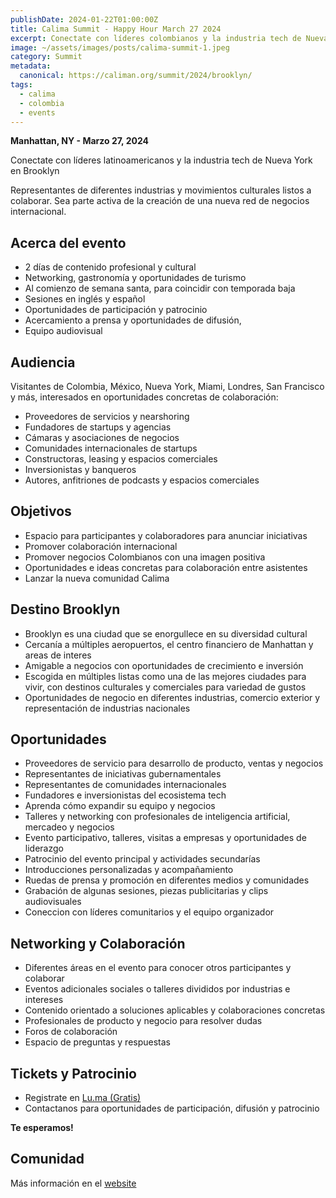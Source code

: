 ```yaml
---
publishDate: 2024-01-22T01:00:00Z
title: Calima Summit - Happy Hour March 27 2024
excerpt: Conectate con líderes colombianos y la industria tech de Nueva York en Brooklyn
image: ~/assets/images/posts/calima-summit-1.jpeg
category: Summit
metadata:
  canonical: https://caliman.org/summit/2024/brooklyn/
tags:
  - calima
  - colombia
  - events
---
```


**Manhattan, NY - Marzo 27, 2024**

Conectate con líderes latinoamericanos y la industria tech de Nueva York en Brooklyn

Representantes de diferentes industrias y movimientos culturales listos a
colaborar. Sea parte activa de la creación de una nueva red de negocios
internacional.

## Acerca del evento

- 2 días de contenido profesional y cultural
- Networking, gastronomía y oportunidades de turismo
- Al comienzo de semana santa, para coincidir con temporada baja
- Sesiones en inglés y español
- Oportunidades de participación y patrocinio
- Acercamiento a prensa y oportunidades de difusión,
- Equipo audiovisual

## Audiencia

Visitantes de Colombia, México, Nueva York, Miami, Londres, San Francisco y
más, interesados en oportunidades concretas de colaboración:
- Proveedores de servicios y nearshoring
- Fundadores de startups y agencias
- Cámaras y asociaciones de negocios
- Comunidades internacionales de startups
- Constructoras, leasing y espacios comerciales
- Inversionistas y banqueros
- Autores, anfitriones de podcasts y espacios comerciales

## Objetivos

- Espacio para participantes y colaboradores para anunciar iniciativas
- Promover colaboración internacional
- Promover negocios Colombianos con una imagen positiva
- Oportunidades e ideas concretas para colaboración entre asistentes
- Lanzar la nueva comunidad Calima

## Destino Brooklyn

- Brooklyn es una ciudad que se enorgullece en su diversidad cultural
- Cercanía a múltiples aeropuertos, el centro financiero de Manhattan y areas de interes
- Amigable a negocios con oportunidades de crecimiento e inversión
- Escogida en múltiples listas como una de las mejores ciudades para vivir, con
destinos culturales y comerciales para variedad de gustos
- Oportunidades de negocio en diferentes industrias, comercio exterior y representación de industrias nacionales

## Oportunidades

- Proveedores de servicio para desarrollo de producto, ventas y negocios
- Representantes de iniciativas gubernamentales
- Representantes de comunidades internacionales
- Fundadores e inversionistas del ecosistema tech
- Aprenda cómo expandir su equipo y negocios
- Talleres y networking con profesionales de inteligencia artificial, mercadeo y negocios
- Evento participativo, talleres, visitas a empresas y oportunidades de liderazgo
- Patrocinio del evento principal y actividades secundarías
- Introducciones personalizadas y acompañamiento
- Ruedas de prensa y promoción en diferentes medios y comunidades
- Grabación de algunas sesiones, piezas publicitarias y clips audiovisuales
- Coneccion con líderes comunitarios y el equipo organizador

## Networking y Colaboración

- Diferentes áreas en el evento para conocer otros participantes y colaborar
- Eventos adicionales sociales o talleres divididos por industrias e intereses
- Contenido orientado a soluciones aplicables y colaboraciones concretas
- Profesionales de producto y negocio para resolver dudas
- Foros de colaboración
- Espacio de preguntas y respuestas

## Tickets y Patrocinio

- Registrate en [Lu.ma (Gratis)](https://lu.ma/calima-hh-march)
- Contactanos para oportunidades de participación, difusión y patrocinio

**Te esperamos!**

## Comunidad

Más información en el [website](/summit/2024/brooklyn)
